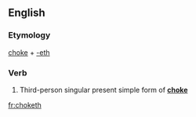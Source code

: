 ==English==

===Etymology===
[[choke]] + [[-eth]]

===Verb===
{{head|en|verb form}}

# {{context|archaic|lang=en}} Third-person singular present simple form of '''[[choke]]'''

[[fr:choketh]]